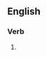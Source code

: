 ==English==

===Verb===
{{head|en|present participle}}

# {{present participle of|decorticate|lang=en|nocat=1}}